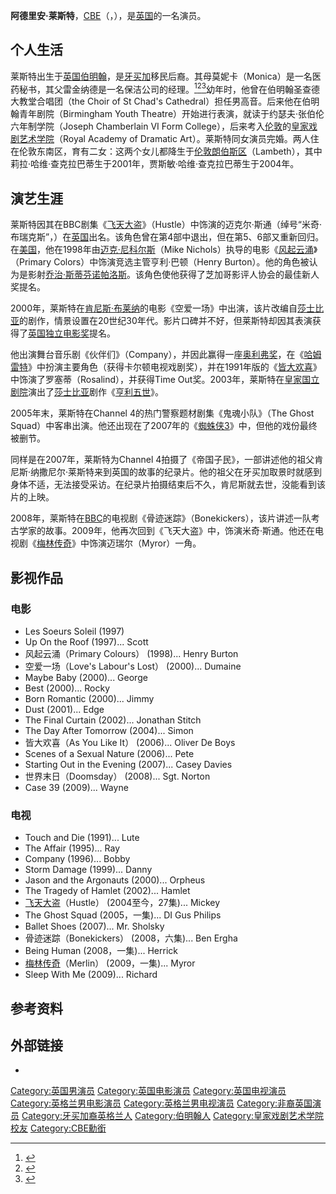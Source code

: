 {{noteTA
|T=zh-hk:艾哲倫·雷斯特; zh-cn:阿德里安·莱斯特;
|G1=Movie
|1=zh-hk:艾哲倫; zh-cn:阿德里安;
|2=zh-hk:雷斯特; zh-cn:莱斯特;}}
{{Infobox person
|image = Replace this image male.svg <!-- only free-content images are allowed for depicting living people. Non-free and "fair use" images, e.g. promo photos, CD/DVD covers, posters, screen captures, etc., will be deleted - see [[WP:NONFREE|WP:NONFREE]] --> |
|imagesize = 150px |
| birthdate = {{Birth date and age|1968|8|14|df=y}}
| birthplace = [[英国|英国]][[伯明翰|伯明翰]]
| spouse     =  {{link-en|洛丽塔·查克拉巴蒂|Lolita Chakrabarti}}
| module          = {{Listen| embed=yes |filename = Adrian Lester bbc radio4 front row 25 04 2013.flac |title = 阿德里安·莱斯特的声音 |type = speech |description = 来自BBC节目Front Row，2013年4月25日<ref name="BBC-">{{Cite episode |title= Adrian Lester |series= Front Row |serieslink= Front Row (radio) |url= http://www.bbc.co.uk/programmes/b01s0qnh |accessdate= 2014-01-18 |station= BBC Radio 4 |date= 25 April 2013 |transcript=  |transcripturl=  |archive-date= 2013-06-07 |archive-url= https://web.archive.org/web/20130607002813/http://www.bbc.co.uk/programmes/b01s0qnh |dead-url= no }}</ref> }}
}}
'''阿德里安·莱斯特'''，[[英帝國司令勳章|CBE]]（{{lang-en|Adrian Lester}}，{{bd|1968年|8月14日|||Lester, Adrian}}），是[[英国|英国]]的一名演员。

==个人生活==
莱斯特出生于[[英国|英国]][[伯明翰|伯明翰]]，是[[牙买加|牙买加]]移民后裔。其母莫妮卡（Monica）是一名医药秘书，其父雷金纳德是一名保洁公司的经理。<ref name="ref3">{{cite news|last=|first=|coauthors=|title=Touch of Color takes Brum star Adrian to Hollywood.|pages=|publisher=Sunday Mercury|date=1998-10-11|url=http://www.highbeam.com/doc/1G1-60742360.html|accessdate=2007-12-10|archive-url=https://web.archive.org/web/20110517024153/http://www.highbeam.com/doc/1G1-60742360.html|archive-date=2011-05-17|dead-url=yes}}</ref><ref name="ref2">{{cite news|last=MacDonald|first=Marianne|coauthors=|title=The player; Not only is Adrian Lester the National Theatre's Henry V, he's also the chief con man in Hustle. It's a sparkling career forged on a penniless childhood with an absent father and a struggling mother. Marianne Macdonald meets a man driven to succeed.|pages=|publisher=The Evening Standard|date=2006-02-03|url=http://www.highbeam.com/doc/1G1-141647359.html|accessdate=2007-12-10|archive-url=https://web.archive.org/web/20110517024205/http://www.highbeam.com/doc/1G1-141647359.html|archive-date=2011-05-17|dead-url=yes}}</ref><ref name="carpenter">{{cite news|last=Leitch|first=Luke|coauthors=|title=NATIONAL'S NEW CHIEF CATS BLACK ACTOR AS HENRY V.|pages=|publisher=The Evening Standard|date=2002-08-16|url=http://www.highbeam.com/doc/1G1-90433843.html|accessdate=2007-12-10|archive-url=https://web.archive.org/web/20110517024219/http://www.highbeam.com/doc/1G1-90433843.html|archive-date=2011-05-17|dead-url=yes}}</ref>幼年时，他曾在伯明翰圣查德大教堂合唱团（the Choir of St Chad's Cathedral）担任男高音。后来他在伯明翰青年剧院（Birmingham Youth Theatre）开始进行表演，就读于约瑟夫·张伯伦六年制学院（Joseph Chamberlain VI Form College），后来考入[[伦敦|伦敦]]的[[皇家戏剧艺术学院|皇家戏剧艺术学院]]（Royal Academy of Dramatic Art）。莱斯特同女演员{{link-en|洛丽塔·查克拉巴蒂|Lolita Chakrabarti}}完婚。两人住在伦敦东南区，育有二女：这两个女儿都降生于[[伦敦|伦敦]][[朗伯斯区|朗伯斯区]]（Lambeth），其中莉拉·哈维·查克拉巴蒂生于2001年，贾斯敏·哈维·查克拉巴蒂生于2004年。

==演艺生涯==
莱斯特因其在BBC剧集《[[飞天大盗|飞天大盗]]》（Hustle）中饰演的迈克尔·斯通（绰号“米奇·布瑞克斯”，{{lang-en|Michael "Mickey Bricks" Stone}}）在[[英国|英国]]出名。该角色曾在第4部中退出，但在第5、6部又重新回归。在[[美国|美国]]，他在1998年由[[迈克·尼科尔斯|迈克·尼科尔斯]]（Mike Nichols）执导的电影《[[风起云涌_(1998年电影)|风起云涌]]》（Primary Colors）中饰演竞选主管亨利·巴顿（Henry Burton）。他的角色被认为是影射[[乔治·斯蒂芬诺帕洛斯|乔治·斯蒂芬诺帕洛斯]]。该角色使他获得了芝加哥影评人协会的最佳新人奖提名。

2000年，莱斯特在[[肯尼斯·布莱纳|肯尼斯·布莱纳]]的电影《空爱一场》中出演，该片改编自[[莎士比亚|莎士比亚]]的剧作，情景设置在20世纪30年代。影片口碑并不好，但莱斯特却因其表演获得了[[英国独立电影奖|英国独立电影奖]]提名。

他出演舞台音乐剧《伙伴们》（Company），并因此赢得一座[[奥利弗奖|奥利弗奖]]，在《[[哈姆雷特|哈姆雷特]]》中扮演主要角色（获得卡尔顿电视戏剧奖），并在1991年版的《[[皆大欢喜|皆大欢喜]]》中饰演了罗塞蒂（Rosalind），并获得Time Out奖。2003年，莱斯特在[[皇家国立剧院|皇家国立剧院]]演出了[[莎士比亚|莎士比亚]]剧作《[[亨利五世|亨利五世]]》。

2005年末，莱斯特在Channel 4的热门警察题材剧集《鬼魂小队》（The Ghost Squad）中客串出演。他还出现在了2007年的《[[蜘蛛侠3|蜘蛛侠3]]》中，但他的戏份最终被删节。

同样是在2007年，莱斯特为Channel 4拍摄了《帝国子民》，一部讲述他的祖父肯尼斯·纳撒尼尔·莱斯特来到英国的故事的纪录片。他的祖父在牙买加取景时就感到身体不适，无法接受采访。在纪录片拍摄结束后不久，肯尼斯就去世，没能看到该片的上映。

2008年，莱斯特在[[BBC|BBC]]的电视剧《骨迹迷踪》（Bonekickers），该片讲述一队考古学家的故事。2009年，他再次回到《飞天大盗》中，饰演米奇·斯通。他还在电视剧《[[梅林传奇|梅林传奇]]》中饰演迈瑞尔（Myror）一角。

==影视作品==
===电影===
*Les Soeurs Soleil (1997) 
*Up On the Roof (1997)... Scott 
*风起云涌（Primary Colours） (1998)... Henry Burton
*空爱一场（Love's Labour's Lost） (2000)... Dumaine
*Maybe Baby (2000)... George
*Best (2000)... Rocky
*Born Romantic (2000)... Jimmy
*Dust (2001)... Edge
*The Final Curtain (2002)... Jonathan Stitch 
*The Day After Tomorrow (2004)... Simon
*皆大欢喜（As You Like It） (2006)... Oliver De Boys
*Scenes of a Sexual Nature (2006)... Pete
*Starting Out in the Evening (2007)... Casey Davies
*世界末日（Doomsday） (2008)... Sgt. Norton
*Case 39 (2009)... Wayne

===电视===
*Touch and Die (1991)... Lute
*The Affair (1995)... Ray
*Company (1996)... Bobby 
*Storm Damage (1999)... Danny
*Jason and the Argonauts (2000)... Orpheus
*The Tragedy of Hamlet (2002)... Hamlet 
*[[飞天大盗|飞天大盗]]（Hustle） (2004至今，27集)... Mickey
*The Ghost Squad (2005，一集)... DI Gus Philips
*Ballet Shoes (2007)... Mr. Sholsky
*骨迹迷踪（Bonekickers） (2008，六集)... Ben Ergha 
*Being Human (2008，一集)... Herrick 
*[[梅林传奇|梅林传奇]]（Merlin） (2009，一集)... Myror
*Sleep With Me (2009)... Richard

==参考资料==
{{reflist}}
==外部链接==
*{{imdb|0504412}}

{{Authority control}}
{{DEFAULTSORT:Lester, Adrian}}
[[Category:英国男演员|Category:英国男演员]]
[[Category:英国电影演员|Category:英国电影演员]]
[[Category:英国电视演员|Category:英国电视演员]]
[[Category:英格兰男电影演员|Category:英格兰男电影演员]]
[[Category:英格兰男电视演员|Category:英格兰男电视演员]]
[[Category:非裔英国演员|Category:非裔英国演员]]
[[Category:牙买加裔英格兰人|Category:牙买加裔英格兰人]]
[[Category:伯明翰人|Category:伯明翰人]]
[[Category:皇家戏剧艺术学院校友|Category:皇家戏剧艺术学院校友]]
[[Category:CBE勳銜|Category:CBE勳銜]]
